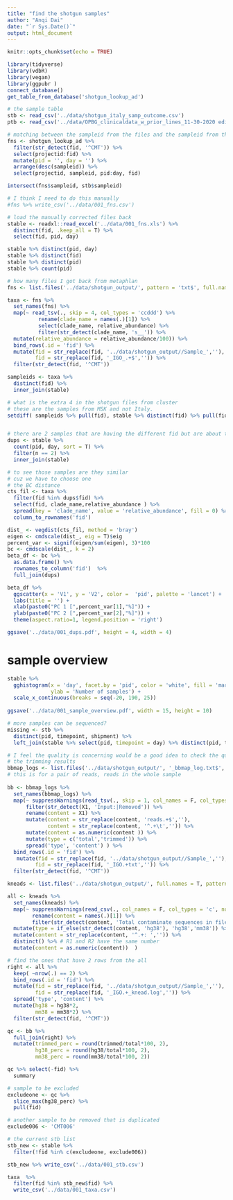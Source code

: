 ```yaml
---
title: "find the shotgun samples"
author: "Anqi Dai"
date: "`r Sys.Date()`"
output: html_document
---
```


```r
knitr::opts_chunk$set(echo = TRUE)
```

```r
library(tidyverse)
library(vdbR)
library(vegan)
library(ggpubr )
connect_database()
get_table_from_database('shotgun_lookup_ad')
```

```r
# the sample table
stb <- read_csv('../data/shotgun_italy_samp_outcome.csv')
ptb <- read_csv('../data/OPBG_clinicaldata_w_prior_lines_11-30-2020 edited.csv')

# matching between the sampleid from the files and the sampleid from the stb
fns <- shotgun_lookup_ad %>% 
  filter(str_detect(fid, '^CMT')) %>% 
  select(projectid:fid) %>% 
  mutate(pid = '', day = '') %>% 
  arrange(desc(sampleid)) %>% 
  select(projectid, sampleid, pid:day, fid)

intersect(fns$sampleid, stb$sampleid)

# I think I need to do this manually 
#fns %>% write_csv('../data/001_fns.csv')
```

```r
# load the manually corrected files back
stable <- readxl::read_excel('../data/001_fns.xls') %>% 
  distinct(fid, .keep_all = T) %>% 
  select(fid, pid, day)

stable %>% distinct(pid, day)
stable %>% distinct(fid)
stable %>% distinct(pid)
stable %>% count(pid)
```


```r
# how many files I got back from metaphlan
fns <- list.files('../data/shotgun_output/', pattern = 'txt$', full.names = T)

taxa <- fns %>% 
  set_names(fns) %>% 
  map(~ read_tsv(., skip = 4, col_types = 'ccddd') %>% 
          rename(clade_name = names(.)[1]) %>% 
          select(clade_name, relative_abundance) %>% 
          filter(str_detect(clade_name, 's__')) %>% 
  mutate(relative_abundance = relative_abundance/100)) %>% 
  bind_rows(.id = 'fid') %>% 
  mutate(fid = str_replace(fid, '../data/shotgun_output//Sample_',''),
         fid = str_replace(fid, '_IGO_.+$','')) %>% 
  filter(str_detect(fid, '^CMT'))

sampleids <- taxa %>% 
  distinct(fid) %>% 
  inner_join(stable)

# what is the extra 4 in the shotgun files from cluster
# these are the samples from MSK and not Italy.
setdiff( sampleids %>% pull(fid), stable %>% distinct(fid) %>% pull(fid))


# there are 2 samples that are having the different fid but are about the same pid and day 
dups <- stable %>% 
  count(pid, day, sort = T) %>% 
  filter(n == 2) %>% 
  inner_join(stable)
```

```r
# to see those samples are they similar 
# cuz we have to choose one
# the BC distance
cts_fil <- taxa %>% 
  filter(fid %in% dups$fid) %>% 
  select(fid, clade_name,relative_abundance ) %>% 
  spread(key = 'clade_name', value = 'relative_abundance', fill = 0) %>% 
  column_to_rownames('fid')

dist_ <- vegdist(cts_fil, method = 'bray')
eigen <- cmdscale(dist_, eig = T)$eig
percent_var <- signif(eigen/sum(eigen), 3)*100
bc <- cmdscale(dist_, k = 2)
beta_df <- bc %>%
  as.data.frame() %>%
  rownames_to_column('fid')  %>% 
  full_join(dups) 

beta_df %>% 
  ggscatter(x = 'V1', y = 'V2', color =  'pid', palette = 'lancet') +
  labs(title = '') +
  xlab(paste0("PC 1 [",percent_var[1],"%]")) +
  ylab(paste0("PC 2 [",percent_var[2],"%]")) +
  theme(aspect.ratio=1, legend.position = 'right')

ggsave('../data/001_dups.pdf', height = 4, width = 4)
```

# sample overview 

```r
stable %>% 
  gghistogram(x = 'day', facet.by = 'pid', color = 'white', fill = 'maroon',
              ylab = 'Number of samples') +
  scale_x_continuous(breaks = seq(-20, 190, 25))
  
ggsave('../data/001_sample_overview.pdf', width = 15, height = 10)
```
```r
# more samples can be sequenced?
missing <- stb %>% 
  distinct(pid, timepoint, shipment) %>% 
  left_join(stable %>% select(pid, timepoint = day) %>% distinct(pid, timepoint) %>% mutate(grp = 'sequenced')) 
```
```r
# I feel the quality is concerning would be a good idea to check the qualities 
# the trimming results
bbmap_logs <- list.files('../data/shotgun_output/', '_bbmap_log.txt$', full.names = T)
# this is for a pair of reads, reads in the whole sample
   
bb <- bbmap_logs %>% 
  set_names(bbmap_logs) %>% 
  map(~ suppressWarnings(read_tsv(., skip = 1, col_names = F, col_types = 'c', num_threads = 16)) %>% 
      filter(str_detect(X1, 'Input:|Removed')) %>% 
      rename(content = X1) %>% 
      mutate(content = str_replace(content, 'reads.+$',''),
             content = str_replace(content, '^.+\t','')) %>% 
      mutate(content = as.numeric(content )) %>% 
      mutate(type = c('total','trimmed')) %>% 
      spread('type', 'content') ) %>% 
  bind_rows(.id = 'fid') %>% 
   mutate(fid = str_replace(fid, '../data/shotgun_output//Sample_',''),
         fid = str_replace(fid, '_IGO.+txt','')) %>% 
  filter(str_detect(fid, '^CMT'))
```

```r
kneads <- list.files('../data/shotgun_output/', full.names = T, pattern = '_knead.log$')

all <- kneads %>% 
  set_names(kneads) %>% 
  map(~ suppressWarnings(read_csv(., col_names = F, col_types = 'c', num_threads = 16)) %>% 
        rename(content = names(.)[1]) %>% 
        filter(str_detect(content, 'Total contaminate sequences in file')) %>% 
  mutate(type = if_else(str_detect(content, 'hg38'), 'hg38','mm38')) %>% 
  mutate(content = str_replace(content, '^.+: ','')) %>% 
  distinct() %>% # R1 and R2 have the same number 
  mutate(content = as.numeric(content))  )

# find the ones that have 2 rows from the all
right <- all %>%  
  keep( ~nrow(.) == 2) %>% 
  bind_rows(.id = 'fid') %>%
  mutate(fid = str_replace(fid, '../data/shotgun_output//Sample_',''),
         fid = str_replace(fid, '_IGO.+_knead.log','')) %>% 
  spread('type', 'content') %>% 
  mutate(hg38 = hg38*2,
         mm38 = mm38*2) %>% 
  filter(str_detect(fid, '^CMT'))

qc <- bb %>% 
  full_join(right) %>% 
  mutate(trimmed_perc = round(trimmed/total*100, 2),
         hg38_perc = round(hg38/total*100, 2),
         mm38_perc = round(mm38/total*100, 2)) 

qc %>% select(-fid) %>% 
  summary

# sample to be excluded 
excludeone <- qc %>% 
  slice_max(hg38_perc) %>% 
  pull(fid)

# another sample to be removed that is duplicated 
exclude006 <- 'CMT006'

# the current stb list 
stb_new <- stable %>% 
  filter(!fid %in% c(excludeone, exclude006))

stb_new %>% write_csv('../data/001_stb.csv')

taxa  %>% 
  filter(fid %in% stb_new$fid) %>% 
  write_csv('../data/001_taxa.csv')
```

